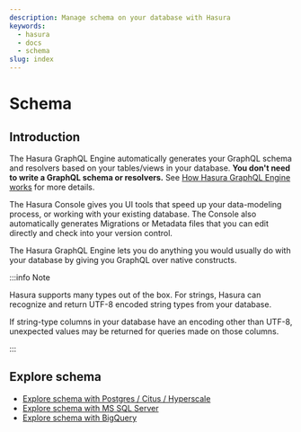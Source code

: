 ```yaml
---
description: Manage schema on your database with Hasura
keywords:
  - hasura
  - docs
  - schema
slug: index
---
```


# Schema

## Introduction

The Hasura GraphQL Engine automatically generates your GraphQL schema and resolvers based on your tables/views in your
database. **You don't need to write a GraphQL schema or resolvers.** See
[How Hasura GraphQL Engine works](/getting-started/how-it-works/index.mdx) for more details.

The Hasura Console gives you UI tools that speed up your data-modeling process, or working with your existing database.
The Console also automatically generates Migrations or Metadata files that you can edit directly and check into your
version control.

The Hasura GraphQL Engine lets you do anything you would usually do with your database by giving you GraphQL over native
constructs.

:::info Note

Hasura supports many types out of the box. For strings, Hasura can recognize and return UTF-8 encoded string types from your database.

If string-type columns in your database have an encoding other than UTF-8, unexpected values may be returned for queries made on those columns.

:::

## Explore schema

- [Explore schema with Postgres / Citus / Hyperscale](/schema/postgres/index.mdx)
- [Explore schema with MS SQL Server](/schema/ms-sql-server/index.mdx)
- [Explore schema with BigQuery](/schema/bigquery/index.mdx)

<!-- .. TODO: DB-COMPATIBILITY
  .. toctree::
    :maxdepth: 1

    Tables basics <tables>
    Table relationships <table-relationships/index>
    Remote relationships <remote-relationships/index>
    Extend with views <views>
    Extend with SQL functions <custom-functions>
    Enum type fields <enums>
    Computed fields <computed-fields>
    Customise auto-generated fields <custom-field-names>
    Data validations <data-validations>
    Using an existing database <using-existing-database>
    Relay schema <relay-schema> -->

